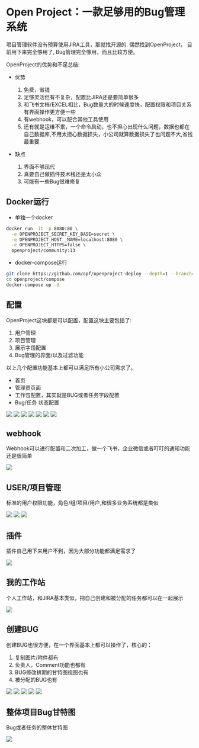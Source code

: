 # Open Project：一款足够用的Bug管理系统

项目管理软件没有预算使用JIRA工具，那就找开源的. 偶然找到OpenProject，
目前用下来完全够用了, Bug管理完全够用，而且比较方便。

OpenProject的优势和不足总结:

- 优势
   1. 免费，省钱
   2. 足够灵活但有不复杂，配置比JIRA还是要简单很多
   3. 和飞书文档/EXCEL相比，Bug数量大的时候速度快，配置权限和项目关系有界面操作更方便一些
   4. 有webhook，可以配合其他工具使用
   5. 还有就是运维不累，一个命令启动，也不担心出现什么问题，数据也都在自己数据库,不用太担心数据损失，小公司就算数据损失了也问题不大,省钱最重要.

- 缺点
   1. 界面不够现代
   2. 真要自己做插件技术栈还是太小众
   3. 可能有一些Bug很难修复

## Docker运行

- 单独一个docker
```sh
docker run -it -p 8080:80 \
  -e OPENPROJECT_SECRET_KEY_BASE=secret \
  -e OPENPROJECT_HOST__NAME=localhost:8080 \
  -e OPENPROJECT_HTTPS=false \
  openproject/community:13
```
- docker-compose运行
  
```sh
git clone https://github.com/opf/openproject-deploy --depth=1 --branch=stable/13 openproject
cd openproject/compose
docker-compose up -d
```

## 配置

OpenProject这块都是可以配置，配置这块主要包括了:
1. 用户管理
2. 项目管理
3. 展示字段配置
4. Bug管理的界面/以及过滤功能

以上几个配置功能基本上都可以满足所有小公司需求了。
* 首页
* 管理员页面
* 工作包配置，其实就是BUG或者任务字段配置
* Bug/任务 状态配置

![](/images/pm/home.png)
![](/images/pm/admin-home.png)
![](/images/pm/task-field.png)
![](/images/pm/task-status.png)
![](/images/pm/custom-field.png)
![](/images/pm/assigned-task.png)
![](/images/pm/package-type.png)

## webhook
Webhook可以进行配置和二次加工，做一个飞书，企业微信或者叮叮的通知功能还是很简单

![](/images/pm/webhook.png)

## USER/项目管理
标准的用户权限功能，角色/组/项目/用户,和很多业务系统都是类似

![](/images/pm/project.png)
![](/images/pm/project-create.png)
![](/images/pm/group.png)

## 插件

插件自己用下来用户不到，因为大部分功能都满足需求了

![](/images/pm/plugin.png)

## 我的工作站
个人工作站，和JIRA基本类似，把自己创建和被分配的任务都可以在一起展示

![](/images/pm/workspace.png)

## 创建BUG

创建BUG也很方便，在一个界面基本上都可以操作了，核心的：
1. 复制图片/附件都有
2. 负责人，Comment功能也都有
3. BUG修改排期的甘特图视图也有
4. 被分配的BUG也有

![](/images/pm/bug.png)
![](/images/pm/bug-details.png)
![](/images/pm/bug-filter-view.png)
![](/images/pm/open-project-gant.png)
![](/images/pm/views.png)


## 整体项目Bug甘特图

Bug或者任务的整体甘特图

![](/images/pm/open-project-gant.png)